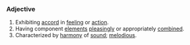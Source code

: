 ===Adjective===
# Exhibiting [[accord]] in [[feeling]] or [[action]].
# Having component [[element]]s [[pleasing]]ly or appropriately [[combine]]d.
# Characterized by [[harmony]] of [[sound]]; [[melodious]].